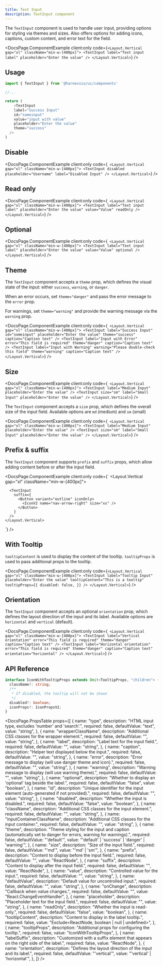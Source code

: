 ```yaml
---
title: Text Input
description: TextInput component
---
```


The `TextInput` component is used to handle user input, providing options for styling via themes and sizes.
Also offers options for adding icons, captions, custom content, and error text for the field.


<DocsPage.ComponentExample
  client:only
  code={`
    <Layout.Vertical gap="xl" className="min-w-[400px]">
      <TextInput label="Text input label" placeholder="Enter the value" />
    </Layout.Vertical>
`}
/>

## Usage

```typescript jsx
import { TextInput } from '@harnessio/ui/components'

//...

return (
    <TextInput
    label="Success Input"
    id="someinput"
    value="input with value"
    placeholder="Enter the value"
    theme="success"
  />
)
```

## Disable

<DocsPage.ComponentExample
  client:only
  code={`
  <Layout.Vertical gap="xl" className="min-w-[400px]">
    <TextInput disabled placeholder="Username" label="Disabled Input" />
  </Layout.Vertical>`}
/>

## Read only

<DocsPage.ComponentExample
  client:only
  code={`
  <Layout.Vertical gap="xl" className="min-w-[400px]">
    <TextInput label="Text input label" placeholder="Enter the value" value="Value" readOnly />
  </Layout.Vertical>`}
/>

## Optional

<DocsPage.ComponentExample
  client:only
  code={`
  <Layout.Vertical gap="xl" className="min-w-[400px]">
    <TextInput label="Text input label" placeholder="Enter the value" value="Value" optional />
  </Layout.Vertical>`}
/>

## Theme

The `TextInput` component accepts a `theme` prop, which defines the visual state of the input: either `success`, `warning`, or `danger`.

When an error occurs, set `theme="danger"` and pass the error message to the `error` prop.

For warnings, set `theme="warning"` and provide the warning message via the `warning` prop.

<DocsPage.ComponentExample
  client:only
  code={`
  <Layout.Vertical gap="xl" className="min-w-[400px]">
    <TextInput
      label="Success Input"
      id="someinput"
      placeholder="Enter the value"
      theme="success"
      caption="Caption text"
    />
    <TextInput
      label="Input with Error"
      error="This field is required"
      theme="danger"
      caption="Caption text"
    />
    <TextInput
      label="Input with Warning"
      warning="Please double-check this field"
      theme="warning"
      caption="Caption text"
    />
  </Layout.Vertical>`}
/>

## Size

<DocsPage.ComponentExample
  client:only
  code={`
  <Layout.Vertical gap="xl" className="min-w-[400px]">
    <TextInput
      label="Medium Input"
      placeholder="Enter the value"
    />
    <TextInput
      size="sm"
      label="Small Input"
      placeholder="Enter the value"
    />
  </Layout.Vertical>`}
/>

The `TextInput` component accepts a `size` prop, which defines the overall size of the input field.
Available options are `md` (medium) and `sm` (small)

<DocsPage.ComponentExample
  client:only
  code={`
  <Layout.Vertical gap="xl" className="min-w-[400px]">
    <TextInput
      label="Medium Input"
      placeholder="Enter the value"
    />
    <TextInput
      size="sm"
      label="Small Input"
      placeholder="Enter the value"
    />
  </Layout.Vertical>`}
/>

## Prefix & suffix

The `TextInput` component supports `prefix` and `suffix` props, which allow adding content before or after the input field.

<DocsPage.ComponentExample
  client:only
  code={`
    <Layout.Vertical gap="xl" className="min-w-[400px]">
      <TextInput prefix="https://" suffix=".com" />

      <TextInput
        suffix={
          <Button variant="outline" iconOnly>
            <IconV2 name="nav-arrow-right" size="xs" />
          </Button>
        }
      />
    </Layout.Vertical>

`}
/>

## With Tooltip

`tooltipContent` is used to display the content of the tooltip. `tooltipProps` is used to pass additional props to the tooltip.

<DocsPage.ComponentExample
  client:only
  code={`
    <Layout.Vertical gap="xl" className="min-w-[400px]">
      <TextInput
        label="Tooltip Input"
        placeholder="Enter the value"
        tooltipContent="This is a tooltip"
        tooltipProps={{
          disabled: false,
        }}
      />
    </Layout.Vertical>
`}
/>

## Orientation

The `TextInput` component accepts an optional `orientation` prop, which defines the layout direction of the input and its label.
Available options are `horizontal` and `vertical` (default).

<DocsPage.ComponentExample
  client:only
  code={`
  <Layout.Vertical gap="xl" className="min-w-[400px]">
    <TextInput
      label="Vertical orientation"
      error="This field is required"
      theme="danger"
      caption="Caption text"
    />
    <TextInput
      label="Horizontal orientation"
      error="This field is required"
      theme="danger"
      caption="Caption text"
      orientation="horizontal"
    />
  </Layout.Vertical>`}
/>

## API Reference

```typescript
interface IconWithTooltipProps extends Omit<TooltipProps, "children"> {
  className?: string;
  /**
   * If disabled, the tooltip will not be shown
   */
  disabled?: boolean;
  iconProps?: IconPropsV2;
}
```

<DocsPage.PropsTable
  props={[
    {
      name: "type",
      description: "HTML input type, excludes 'number' and 'search'.",
      required: false,
      defaultValue: "text",
      value: "string",
    },
    {
      name: "wrapperClassName",
      description: "Additional CSS classes for the wrapper element.",
      required: false,
      defaultValue: "",
      value: "string",
    },
    {
      name: "label",
      description: "Label text for the input field.",
      required: false,
      defaultValue: "",
      value: "string",
    },
    {
      name: "caption",
      description: "Helper text displayed below the input.",
      required: false,
      defaultValue: "",
      value: "string",
    },
    {
      name: "error",
      description: "Error message to display (will use danger theme and icon).",
      required: false,
      defaultValue: "",
      value: "string",
    },
    {
      name: "warning",
      description: "Warning message to display (will use warning theme).",
      required: false,
      defaultValue: "",
      value: "string",
    },
    {
      name: "optional",
      description: "Whether to display an 'optional' tag beside the label.",
      required: false,
      defaultValue: "false",
      value: "boolean",
    },
    {
      name: "id",
      description:
        "Unique identifier for the input element (auto-generated if not provided).",
      required: false,
      defaultValue: "",
      value: "string",
    },
    {
      name: "disabled",
      description: "Whether the input is disabled.",
      required: false,
      defaultValue: "false",
      value: "boolean",
    },
    {
      name: "className",
      description: "Additional CSS classes for the input element.",
      required: false,
      defaultValue: "",
      value: "string",
    },
    {
      name: "inputContainerClassName",
      description: "Additional CSS classes for the input container.",
      required: false,
      defaultValue: "",
      value: "string",
    },
    {
      name: "theme",
      description:
        "Theme styling for the input and caption (automatically set to danger for errors, warning for warnings).",
      required: false,
      defaultValue: "'default'",
      value: "'default' | 'success' | 'danger' | 'warning'",
    },
    {
      name: "size",
      description: "Size of the input field.",
      required: false,
      defaultValue: "'md'",
      value: "'md' | 'sm'",
    },
    {
      name: "prefix",
      description: "Content to display before the input field.",
      required: false,
      defaultValue: "",
      value: "ReactNode",
    },
    {
      name: "suffix",
      description: "Content to display after the input field.",
      required: false,
      defaultValue: "",
      value: "ReactNode",
    },
    {
      name: "value",
      description: "Controlled value for the input.",
      required: false,
      defaultValue: "",
      value: "string",
    },
    {
      name: "defaultValue",
      description: "Default value for uncontrolled input.",
      required: false,
      defaultValue: "",
      value: "string",
    },
    {
      name: "onChange",
      description: "Callback when value changes.",
      required: false,
      defaultValue: "",
      value: "React.ChangeEventHandler<HTMLInputElement>",
    },
    {
      name: "placeholder",
      description: "Placeholder text for the input field.",
      required: false,
      defaultValue: "",
      value: "string",
    },
    {
      name: "readOnly",
      description: "Whether the input is read-only.",
      required: false,
      defaultValue: "false",
      value: "boolean",
    },
    {
      name: "tooltipContent",
      description: "Content to display in the label tooltip.",
      required: false,
      value: "Exclude<ReactNode, boolean | null | undefined>",
    },
    {
      name: "tooltipProps",
      description: "Additional props for configuring the tooltip.",
      required: false,
      value: "IconWithTooltipProps",
    },
    {
      name: "labelSuffix",
      description:
        "Customized with a suffix element that appears on the right side of the label.",
      required: false,
      value: "ReactNode",
    },
    {
      name: "orientation",
      description: "Defines the layout direction of the input and its label.",
      required: false,
      defaultValue: "'vertical'",
      value: "'vertical' | 'horizontal'",
    },
  ]}
/>
